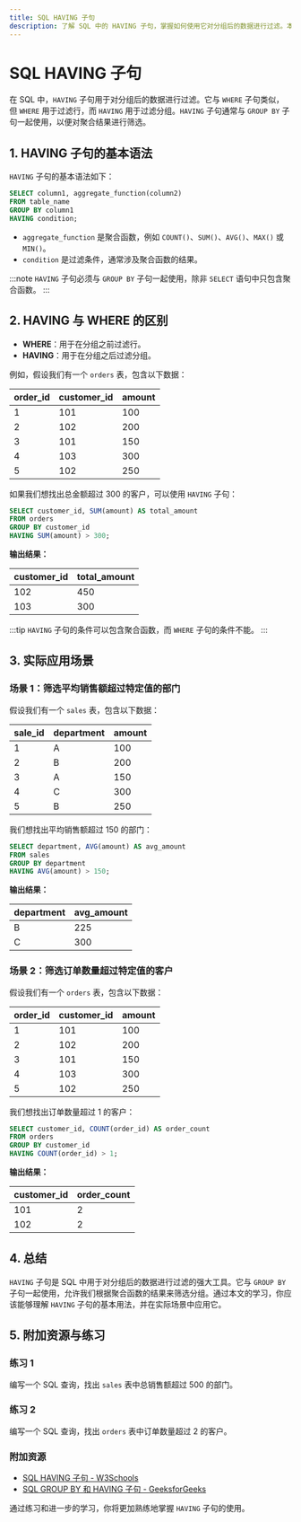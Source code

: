```yaml
---
title: SQL HAVING 子句
description: 了解 SQL 中的 HAVING 子句，掌握如何使用它对分组后的数据进行过滤。本文包含详细的解释、代码示例和实际应用场景。
---
```


# SQL HAVING 子句

在 SQL 中，`HAVING` 子句用于对分组后的数据进行过滤。它与 `WHERE` 子句类似，但 `WHERE` 用于过滤行，而 `HAVING` 用于过滤分组。`HAVING` 子句通常与 `GROUP BY` 子句一起使用，以便对聚合结果进行筛选。

## 1. HAVING 子句的基本语法

`HAVING` 子句的基本语法如下：

```sql
SELECT column1, aggregate_function(column2)
FROM table_name
GROUP BY column1
HAVING condition;
```

- `aggregate_function` 是聚合函数，例如 `COUNT()`、`SUM()`、`AVG()`、`MAX()` 或 `MIN()`。
- `condition` 是过滤条件，通常涉及聚合函数的结果。

:::note
`HAVING` 子句必须与 `GROUP BY` 子句一起使用，除非 `SELECT` 语句中只包含聚合函数。
:::

## 2. HAVING 与 WHERE 的区别

- **WHERE**：用于在分组之前过滤行。
- **HAVING**：用于在分组之后过滤分组。

例如，假设我们有一个 `orders` 表，包含以下数据：

| order_id | customer_id | amount |
|----------|-------------|--------|
| 1        | 101         | 100    |
| 2        | 102         | 200    |
| 3        | 101         | 150    |
| 4        | 103         | 300    |
| 5        | 102         | 250    |

如果我们想找出总金额超过 300 的客户，可以使用 `HAVING` 子句：

```sql
SELECT customer_id, SUM(amount) AS total_amount
FROM orders
GROUP BY customer_id
HAVING SUM(amount) > 300;
```

**输出结果：**

| customer_id | total_amount |
|-------------|--------------|
| 102         | 450          |
| 103         | 300          |

:::tip
`HAVING` 子句的条件可以包含聚合函数，而 `WHERE` 子句的条件不能。
:::

## 3. 实际应用场景

### 场景 1：筛选平均销售额超过特定值的部门

假设我们有一个 `sales` 表，包含以下数据：

| sale_id | department | amount |
|---------|------------|--------|
| 1       | A          | 100    |
| 2       | B          | 200    |
| 3       | A          | 150    |
| 4       | C          | 300    |
| 5       | B          | 250    |

我们想找出平均销售额超过 150 的部门：

```sql
SELECT department, AVG(amount) AS avg_amount
FROM sales
GROUP BY department
HAVING AVG(amount) > 150;
```

**输出结果：**

| department | avg_amount |
|------------|------------|
| B          | 225        |
| C          | 300        |

### 场景 2：筛选订单数量超过特定值的客户

假设我们有一个 `orders` 表，包含以下数据：

| order_id | customer_id | amount |
|----------|-------------|--------|
| 1        | 101         | 100    |
| 2        | 102         | 200    |
| 3        | 101         | 150    |
| 4        | 103         | 300    |
| 5        | 102         | 250    |

我们想找出订单数量超过 1 的客户：

```sql
SELECT customer_id, COUNT(order_id) AS order_count
FROM orders
GROUP BY customer_id
HAVING COUNT(order_id) > 1;
```

**输出结果：**

| customer_id | order_count |
|-------------|-------------|
| 101         | 2           |
| 102         | 2           |

## 4. 总结

`HAVING` 子句是 SQL 中用于对分组后的数据进行过滤的强大工具。它与 `GROUP BY` 子句一起使用，允许我们根据聚合函数的结果来筛选分组。通过本文的学习，你应该能够理解 `HAVING` 子句的基本用法，并在实际场景中应用它。

## 5. 附加资源与练习

### 练习 1
编写一个 SQL 查询，找出 `sales` 表中总销售额超过 500 的部门。

### 练习 2
编写一个 SQL 查询，找出 `orders` 表中订单数量超过 2 的客户。

### 附加资源
- [SQL HAVING 子句 - W3Schools](https://www.w3schools.com/sql/sql_having.asp)
- [SQL GROUP BY 和 HAVING 子句 - GeeksforGeeks](https://www.geeksforgeeks.org/sql-group-by-and-having-clause/)

通过练习和进一步的学习，你将更加熟练地掌握 `HAVING` 子句的使用。
